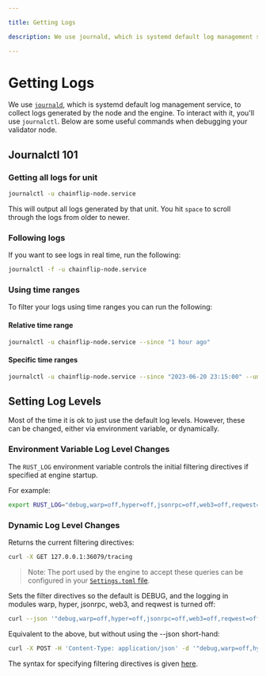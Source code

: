 ```yaml
---

title: Getting Logs

description: We use journald, which is systemd default log management service, to collect logs generated by the node and the engine.

---
```



# Getting Logs

We use [`journald`](https://sagan.readthedocs.io/en/latest/journald.html), which is systemd default log management service, to collect logs generated by the node and the engine. To interact with it, you'll use `journalctl`. Below are some useful commands when debugging your validator node.

## Journalctl 101

### Getting all logs for unit

```bash copy
journalctl -u chainflip-node.service
```

This will output all logs generated by that unit. You hit `space` to scroll through the logs from older to newer.

### Following logs

If you want to see logs in real time, run the following:

```bash copy
journalctl -f -u chainflip-node.service
```

### Using time ranges

To filter your logs using time ranges you can run the following:

#### Relative time range

```bash copy
journalctl -u chainflip-node.service --since "1 hour ago"
```

#### Specific time ranges

```bash copy
journalctl -u chainflip-node.service --since "2023-06-20 23:15:00" --until "2023-06-20 23:25:00"
```

## Setting Log Levels

Most of the time it is ok to just use the default log levels. However, these can be changed, either via environment variable, or dynamically.

### Environment Variable Log Level Changes

The `RUST_LOG` environment variable controls the initial filtering directives if specified at engine startup.

For example:

```bash copy
export RUST_LOG="debug,warp=off,hyper=off,jsonrpc=off,web3=off,reqwest=off"
```

### Dynamic Log Level Changes

Returns the current filtering directives:

```bash copy
curl -X GET 127.0.0.1:36079/tracing
```

> Note: The port used by the engine to accept these queries can be configured in your [`Settings.toml` file](../validator-setup/engine-settings.mdx).

Sets the filter directives so the default is DEBUG, and the logging in modules warp, hyper, jsonrpc, web3, and reqwest is turned off:

```bash copy
curl --json '"debug,warp=off,hyper=off,jsonrpc=off,web3=off,reqwest=off"' 127.0.0.1:36079/tracing
```

Equivalent to the above, but without using the --json short-hand:

```bash copy
curl -X POST -H 'Content-Type: application/json' -d '"debug,warp=off,hyper=off,jsonrpc=off,web3=off,reqwest=off"' 127.0.0.1:36079/tracing
```

The syntax for specifying filtering directives is given [here](https://docs.rs/tracing-subscriber/latest/tracing_subscriber/filter/struct.EnvFilter.html).